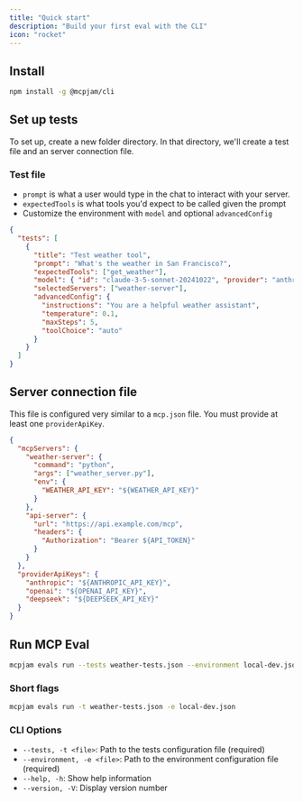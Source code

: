 ```yaml
---
title: "Quick start"
description: "Build your first eval with the CLI"
icon: "rocket"
---
```


## Install

```bash
npm install -g @mcpjam/cli
```

## Set up tests

To set up, create a new folder directory. In that directory, we'll create a test file and an server connection file.

### Test file

- `prompt` is what a user would type in the chat to interact with your server.
- `expectedTools` is what tools you'd expect to be called given the prompt
- Customize the environment with `model` and optional `advancedConfig`

```json weather-tests.json
{
  "tests": [
    {
      "title": "Test weather tool",
      "prompt": "What's the weather in San Francisco?",
      "expectedTools": ["get_weather"],
      "model": { "id": "claude-3-5-sonnet-20241022", "provider": "anthropic" },
      "selectedServers": ["weather-server"],
      "advancedConfig": {
        "instructions": "You are a helpful weather assistant",
        "temperature": 0.1,
        "maxSteps": 5,
        "toolChoice": "auto"
      }
    }
  ]
}
```

## Server connection file

This file is configured very similar to a `mcp.json` file. You must provide at least one `providerApiKey`.

```json local-dev.json
{
  "mcpServers": {
    "weather-server": {
      "command": "python",
      "args": ["weather_server.py"],
      "env": {
        "WEATHER_API_KEY": "${WEATHER_API_KEY}"
      }
    },
    "api-server": {
      "url": "https://api.example.com/mcp",
      "headers": {
        "Authorization": "Bearer ${API_TOKEN}"
      }
    }
  },
  "providerApiKeys": {
    "anthropic": "${ANTHROPIC_API_KEY}",
    "openai": "${OPENAI_API_KEY}",
    "deepseek": "${DEEPSEEK_API_KEY}"
  }
}
```

## Run MCP Eval

```bash
mcpjam evals run --tests weather-tests.json --environment local-dev.json
```

### Short flags

```bash
mcpjam evals run -t weather-tests.json -e local-dev.json
```

### CLI Options

- `--tests, -t <file>`: Path to the tests configuration file (required)
- `--environment, -e <file>`: Path to the environment configuration file (required)
- `--help, -h`: Show help information
- `--version, -V`: Display version number
